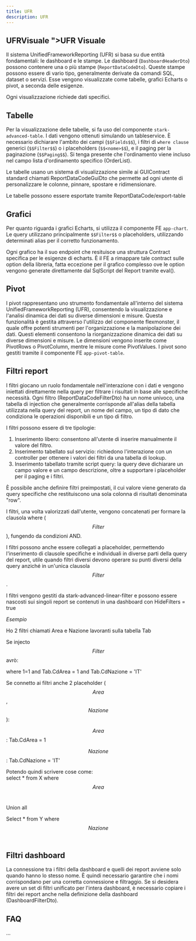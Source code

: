```yaml
---
title: UFR
description: UFR
---
```

UFRVisuale ">UFR Visuale 
-------------------------

Il sistema UnifiedFrameworkReporting (UFR) si basa su due entità fondamentali: le dashboard e le stampe. Le dashboard (`DashboardHeaderDto`) possono contenere una o più stampe (`ReportDataCodeDto`). Queste stampe possono essere di vario tipo, generalmente derivate da comandi SQL, dataset o servizi. Esse vengono visualizzate come tabelle, grafici Echarts o pivot, a seconda delle esigenze. 

Ogni visualizzazione richiede dati specifici. 


Tabelle
-------

Per la visualizzazione delle tabelle, si fa uso del componente `stark-advanced-table`. I dati vengono ottenuti simulando un tableservice. È necessario dichiarare l'ambito dei campi (`$$Fields$$`), i filtri di `where clause` generici (`$$Filter$$`) o i placeholders (`$$<nome>$$`), e il paging per la paginazione (`$$Paging$$`). Si tenga presente che l'ordinamento viene incluso nel campo lista d'ordinamento specifico (OrderList). 

Le tabelle usano un sistema di visualizzazione simile ai GUIContract standard chiamati ReportDataCodeGuiDto che permette ad ogni utente di personalizzare le colonne, pinnare, spostare e ridimensionare. 

Le tabelle possono essere esportate tramite ReportDataCode/export-table 

Grafici
-------

Per quanto riguarda i grafici Echarts, si utilizza il componente FE `app-chart`. Le query utilizzano principalmente `$$Filter$$` o placeholders, utilizzando determinati alias per il corretto funzionamento. 

Ogni grafico ha il suo endpoint che resituisce una struttura Contract specifica per le esigenze di echarts. È il FE a rimappare tale contract sulle option della libreria, fatta eccezione per il grafico complesso ove le option vengono generate direttamente dal SqlScript del Report tramite eval(). 

Pivot
-----

I pivot rappresentano uno strumento fondamentale all'interno del sistema UnifiedFrameworkReporting (UFR), consentendo la visualizzazione e l'analisi dinamica dei dati su diverse dimensioni e misure. Questa funzionalità è gestita attraverso l'utilizzo del componente flexmonster, il quale offre potenti strumenti per l'organizzazione e la manipolazione dei dati. Questi elementi consentono la riorganizzazione dinamica dei dati su diverse dimensioni e misure. Le dimensioni vengono inserite come PivotRows o PivotColumn, mentre le misure come PivotValues. I pivot sono gestiti tramite il componente FE `app-pivot-table`. 

Filtri report
-------------

I filtri giocano un ruolo fondamentale nell'interazione con i dati e vengono iniettati direttamente nella query per filtrare i risultati in base alle specifiche necessità. Ogni filtro (ReportDataCodeFilterDto) ha un nome univoco, una tabella di injection che generalmente corrisponde all'alias della tabella utilizzata nella query del report, un nome del campo, un tipo di dato che condiziona le operazioni disponibili e un tipo di filtro. 

I filtri possono essere di tre tipologie: 

1.  Inserimento libero: consentono all'utente di inserire manualmente il valore del filtro. 
2.  Inserimento tabellato sul servizio: richiedono l'interazione con un controller per ottenere i valori dei filtri da una tabella di lookup. 
3.  Inserimento tabellato tramite script query: la query deve dichiarare un campo valore e un campo descrizione, oltre a supportare i placeholder per il paging e i filtri. 

È possibile anche definire filtri preimpostati, il cui valore viene generato da query specifiche che restituiscono una sola colonna di risultati denominata "row". 

I filtri, una volta valorizzati dall'utente, vengono concatenati per formare la clausola where ($$Filter$$), fungendo da condizioni AND. 

I filtri possono anche essere collegati a placeholder, permettendo l'inserimento di clausole specifiche e individuali in diverse parti della query del report, utile quando filtri diversi devono operare su punti diversi della query anziché in un'unica clausola $$Filter$$. 

I filtri vengono gestiti da stark-advanced-linear-filter e possono essere nascosti sui singoli report se contenuti in una dashboard con HideFilters = true 

_Esempio_ 

Ho 2 filtri chiamati Area e Nazione lavoranti sulla tabella Tab 

Se injecto $$Filter$$ avrò: 

where 1=1 and Tab.CdArea = 1 and Tab.CdNazione = 'IT' 

Se connetto ai filtri anche 2 placeholder ($$Area$$, $$Nazione$$): 

$$Area$$: Tab.CdArea = 1   
  
$$Nazione$$: Tab.CdNazione = 'IT' 

Potendo quindi scrivere cose come:   
select \* from X where $$Area$$   
  
Union all   
  
Select \* from Y where $$Nazione$$ 

Filtri dashboard
----------------

La connessione tra i filtri della dashboard e quelli dei report avviene solo quando hanno lo stesso nome. È quindi necessario garantire che i nomi corrispondano per una corretta connessione e filtraggio. Se si desidera avere un set di filtri unificato per l'intera dashboard, è necessario copiare i filtri dei report anche nella definizione della dashboard (DashboardFilterDto). 

FAQ
---

...
